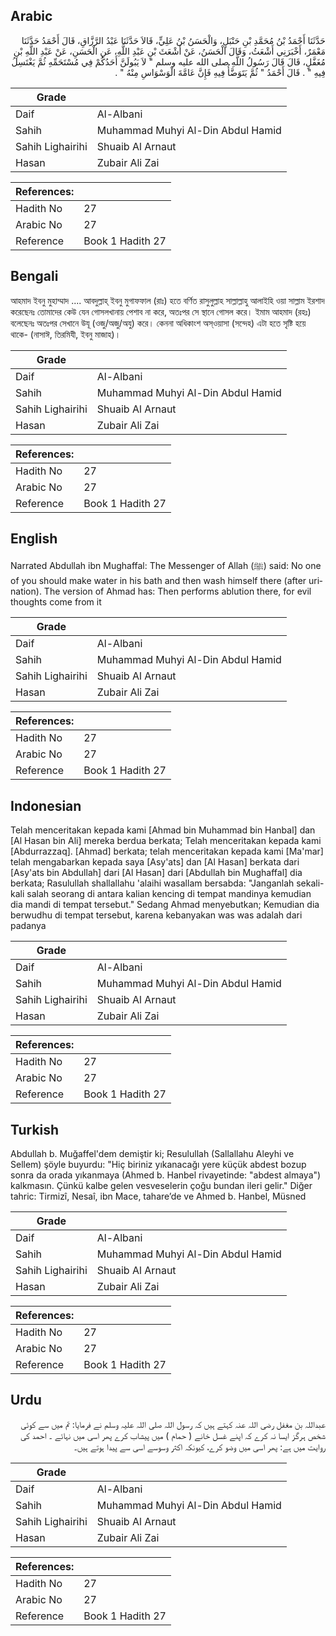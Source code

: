 ## Arabic


<div dir="rtl" lang="ar" style={{fontSize:'larger',backgroundColor:'#f8f9fa',padding:20}}>
حَدَّثَنَا أَحْمَدُ بْنُ مُحَمَّدِ بْنِ حَنْبَلٍ، وَالْحَسَنُ بْنُ عَلِيٍّ، قَالاَ حَدَّثَنَا عَبْدُ الرَّزَّاقِ، قَالَ أَحْمَدُ حَدَّثَنَا مَعْمَرٌ، أَخْبَرَنِي أَشْعَثُ، وَقَالَ الْحَسَنُ، عَنْ أَشْعَثَ بْنِ عَبْدِ اللَّهِ، عَنِ الْحَسَنِ، عَنْ عَبْدِ اللَّهِ بْنِ مُغَفَّلٍ، قَالَ قَالَ رَسُولُ اللَّهِ صلى الله عليه وسلم ‏"‏ لاَ يَبُولَنَّ أَحَدُكُمْ فِي مُسْتَحَمِّهِ ثُمَّ يَغْتَسِلُ فِيهِ ‏"‏ ‏.‏ قَالَ أَحْمَدُ ‏"‏ ثُمَّ يَتَوَضَّأُ فِيهِ فَإِنَّ عَامَّةَ الْوَسْوَاسِ مِنْهُ ‏"‏ ‏.‏
</div>
<div style={{backgroundColor:'#f8f9fa',padding:20, marginBottom: 10}}><table> <thead> <tr> <th>Grade</th> <th></th> </tr> </thead> <tbody> <tr><td>Daif</td><td>Al-Albani</td></tr><tr><td>Sahih</td><td>Muhammad Muhyi Al-Din Abdul Hamid</td></tr><tr><td>Sahih Lighairihi</td><td>Shuaib Al Arnaut</td></tr><tr><td>Hasan</td><td>Zubair Ali Zai</td></tr></tbody></table><table> <thead> <tr> <th>References:</th> <th></th> </tr> </thead> <tbody><tr><td>Hadith No</td><td>27</td></tr><tr><td>Arabic No</td><td>27</td></tr><tr><td>Reference</td><td>Book 1 Hadith 27</td></tr></tbody></table></div>

## Bengali


<div dir="ltr" lang="bn" style={{fontSize:'larger',backgroundColor:'#f8f9fa',padding:20}}>
আহমাদ ইবনু মুহাম্মাদ .... আবদুল্লাহ্ ইবনু মুগাফফাল (রাঃ) হতে বর্ণিত রাসুলুল্লাহ সাল্লাল্লাহু আলাইহি ওয়া সাল্লাম ইরশাদ করেছেনঃ তোমাদের কেউ যেন গোসলখানায় পেশাব না করে, অতঃপর সে স্থানে গোসল করে। ইমাম আহমাদ (রহঃ) বলেছেনঃ অতঃপর সেখানে উযূ (ওজু/অজু/অযু) করে। কেননা অধিকাংশ অস্ওয়াসা (সন্দেহ) এটা হতে সৃষ্টি হয়ে থাকে- (নাসাঈ, তিরমিযী, ইবনু মাজাহ)।
</div>
<div style={{backgroundColor:'#f8f9fa',padding:20, marginBottom: 10}}><table> <thead> <tr> <th>Grade</th> <th></th> </tr> </thead> <tbody> <tr><td>Daif</td><td>Al-Albani</td></tr><tr><td>Sahih</td><td>Muhammad Muhyi Al-Din Abdul Hamid</td></tr><tr><td>Sahih Lighairihi</td><td>Shuaib Al Arnaut</td></tr><tr><td>Hasan</td><td>Zubair Ali Zai</td></tr></tbody></table><table> <thead> <tr> <th>References:</th> <th></th> </tr> </thead> <tbody><tr><td>Hadith No</td><td>27</td></tr><tr><td>Arabic No</td><td>27</td></tr><tr><td>Reference</td><td>Book 1 Hadith 27</td></tr></tbody></table></div>

## English


<div dir="ltr" lang="en" style={{fontSize:'larger',backgroundColor:'#f8f9fa',padding:20}}>
Narrated Abdullah ibn Mughaffal: The Messenger of Allah (ﷺ) said: No one of you should make water in his bath and then wash himself there (after urination). The version of Ahmad has: Then performs ablution there, for evil thoughts come from it
</div>
<div style={{backgroundColor:'#f8f9fa',padding:20, marginBottom: 10}}><table> <thead> <tr> <th>Grade</th> <th></th> </tr> </thead> <tbody> <tr><td>Daif</td><td>Al-Albani</td></tr><tr><td>Sahih</td><td>Muhammad Muhyi Al-Din Abdul Hamid</td></tr><tr><td>Sahih Lighairihi</td><td>Shuaib Al Arnaut</td></tr><tr><td>Hasan</td><td>Zubair Ali Zai</td></tr></tbody></table><table> <thead> <tr> <th>References:</th> <th></th> </tr> </thead> <tbody><tr><td>Hadith No</td><td>27</td></tr><tr><td>Arabic No</td><td>27</td></tr><tr><td>Reference</td><td>Book 1 Hadith 27</td></tr></tbody></table></div>

## Indonesian


<div dir="ltr" lang="id" style={{fontSize:'larger',backgroundColor:'#f8f9fa',padding:20}}>
Telah menceritakan kepada kami [Ahmad bin Muhammad bin Hanbal] dan [Al Hasan bin Ali] mereka berdua berkata; Telah menceritakan kepada kami [Abdurrazzaq]. [Ahmad] berkata; telah menceritakan kepada kami [Ma'mar] telah mengabarkan kepada saya [Asy'ats] dan [Al Hasan] berkata dari [Asy'ats bin Abdullah] dari [Al Hasan] dari [Abdullah bin Mughaffal] dia berkata; Rasulullah shallallahu 'alaihi wasallam bersabda: "Janganlah sekali-kali salah seorang di antara kalian kencing di tempat mandinya kemudian dia mandi di tempat tersebut." Sedang Ahmad menyebutkan; Kemudian dia berwudhu di tempat tersebut, karena kebanyakan was was adalah dari padanya
</div>
<div style={{backgroundColor:'#f8f9fa',padding:20, marginBottom: 10}}><table> <thead> <tr> <th>Grade</th> <th></th> </tr> </thead> <tbody> <tr><td>Daif</td><td>Al-Albani</td></tr><tr><td>Sahih</td><td>Muhammad Muhyi Al-Din Abdul Hamid</td></tr><tr><td>Sahih Lighairihi</td><td>Shuaib Al Arnaut</td></tr><tr><td>Hasan</td><td>Zubair Ali Zai</td></tr></tbody></table><table> <thead> <tr> <th>References:</th> <th></th> </tr> </thead> <tbody><tr><td>Hadith No</td><td>27</td></tr><tr><td>Arabic No</td><td>27</td></tr><tr><td>Reference</td><td>Book 1 Hadith 27</td></tr></tbody></table></div>

## Turkish


<div dir="ltr" lang="tr" style={{fontSize:'larger',backgroundColor:'#f8f9fa',padding:20}}>
Abdullah b. Muğaffel'dem demiştir ki; Resulullah (Sallallahu Aleyhi ve Sellem) şöyle buyurdu: "Hiç biriniz yıkanacağı yere küçük abdest bozup sonra da orada yıkanmaya (Ahmed b. Hanbel rivayetinde: "abdest almaya") kalkmasın. Çünkü kalbe gelen vesveselerin çoğu bundan ileri gelir." Diğer tahric: Tirmizî, Nesaî, ibn Mace, tahare’de ve Ahmed b. Hanbel, Müsned
</div>
<div style={{backgroundColor:'#f8f9fa',padding:20, marginBottom: 10}}><table> <thead> <tr> <th>Grade</th> <th></th> </tr> </thead> <tbody> <tr><td>Daif</td><td>Al-Albani</td></tr><tr><td>Sahih</td><td>Muhammad Muhyi Al-Din Abdul Hamid</td></tr><tr><td>Sahih Lighairihi</td><td>Shuaib Al Arnaut</td></tr><tr><td>Hasan</td><td>Zubair Ali Zai</td></tr></tbody></table><table> <thead> <tr> <th>References:</th> <th></th> </tr> </thead> <tbody><tr><td>Hadith No</td><td>27</td></tr><tr><td>Arabic No</td><td>27</td></tr><tr><td>Reference</td><td>Book 1 Hadith 27</td></tr></tbody></table></div>

## Urdu


<div dir="rtl" lang="ur" style={{fontSize:'larger',backgroundColor:'#f8f9fa',padding:20}}>
عبداللہ بن مغفل رضی اللہ عنہ کہتے ہیں کہ رسول اللہ صلی اللہ علیہ وسلم نے فرمایا: تم میں سے کوئی شخص ہرگز ایسا نہ کرے کہ اپنے غسل خانے ( حمام ) میں پیشاب کرے پھر اسی میں نہائے ۔ احمد کی روایت میں ہے: پھر اسی میں وضو کرے، کیونکہ اکثر وسوسے اسی سے پیدا ہوتے ہیں۔
</div>
<div style={{backgroundColor:'#f8f9fa',padding:20, marginBottom: 10}}><table> <thead> <tr> <th>Grade</th> <th></th> </tr> </thead> <tbody> <tr><td>Daif</td><td>Al-Albani</td></tr><tr><td>Sahih</td><td>Muhammad Muhyi Al-Din Abdul Hamid</td></tr><tr><td>Sahih Lighairihi</td><td>Shuaib Al Arnaut</td></tr><tr><td>Hasan</td><td>Zubair Ali Zai</td></tr></tbody></table><table> <thead> <tr> <th>References:</th> <th></th> </tr> </thead> <tbody><tr><td>Hadith No</td><td>27</td></tr><tr><td>Arabic No</td><td>27</td></tr><tr><td>Reference</td><td>Book 1 Hadith 27</td></tr></tbody></table></div>